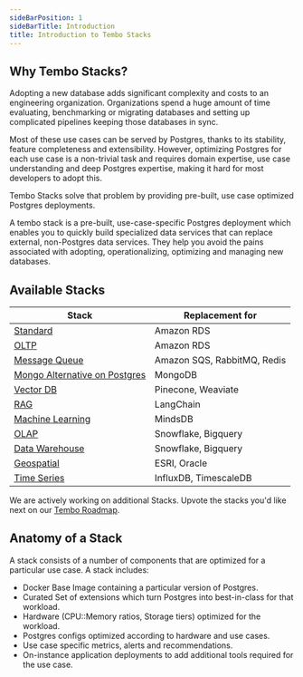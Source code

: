 ```yaml
---
sideBarPosition: 1
sideBarTitle: Introduction
title: Introduction to Tembo Stacks
---
```



## Why Tembo Stacks?

Adopting a new database adds significant complexity and costs to an engineering organization. Organizations spend a huge amount of time evaluating, benchmarking or migrating databases and setting up complicated pipelines keeping those databases in sync.

Most of these use cases can be served by Postgres, thanks to its stability, feature completeness and extensibility. However, optimizing Postgres for each use case is a non-trivial task and requires domain expertise, use case understanding and deep Postgres expertise, making it hard for most developers to adopt this.

Tembo Stacks solve that problem by providing pre-built, use case optimized Postgres deployments.

A tembo stack is a pre-built, use-case-specific Postgres deployment which enables you to quickly build specialized data services that can replace external, non-Postgres data services. They help you avoid the pains associated with adopting, operationalizing, optimizing and managing new databases.

## Available Stacks

| Stack                                                                                 | Replacement for             |
| ------------------------------------------------------------------------------------- | --------------------------- |
| [Standard](/docs/product/stacks/transactional/standard)                               | Amazon RDS                  |
| [OLTP](/docs/product/stacks/transactional/oltp)                                       | Amazon RDS                  |
| [Message Queue](/docs/product/stacks/transactional/message-queue)                     | Amazon SQS, RabbitMQ, Redis |
| [Mongo Alternative on Postgres](/docs/product/stacks/transactional/mongo-alternative) | MongoDB                     |
| [Vector DB](/docs/product/stacks/ai/vectordb)                                         | Pinecone, Weaviate          |
| [RAG](/docs/product/stacks/ai/rag)                                                    | LangChain                   |
| [Machine Learning](/docs/product/stacks/ai/machine-learning)                          | MindsDB                     |
| [OLAP](/docs/product/stacks/analytical/olap)                                          | Snowflake, Bigquery         |
| [Data Warehouse](/docs/product/stacks/analytical/data-warehouse)                      | Snowflake, Bigquery         |
| [Geospatial](/docs/product/stacks/analytical/geospatial)                              | ESRI, Oracle                |
| [Time Series](/docs/product/stacks/analytical/timeseries)                             | InfluxDB, TimescaleDB       |

We are actively working on additional Stacks. Upvote the stacks you'd like next on our [Tembo Roadmap](https://roadmap.tembo.io/roadmap).

## Anatomy of a Stack

A stack consists of a number of components that are optimized for a particular use case. A stack includes:

-   Docker Base Image containing a particular version of Postgres.
-   Curated Set of extensions which turn Postgres into best-in-class for that workload.
-   Hardware (CPU::Memory ratios, Storage tiers) optimized for the workload.
-   Postgres configs optimized according to hardware and use cases.
-   Use case specific metrics, alerts and recommendations.
-   On-instance application deployments to add additional tools required for the use case.
